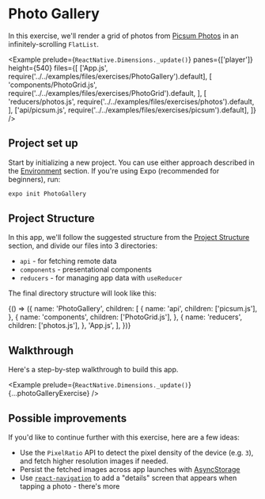 
# Photo Gallery

In this exercise, we'll render a grid of photos from [Picsum Photos](https://picsum.photos) in an infinitely-scrolling `FlatList`.

<Example
  prelude={`ReactNative.Dimensions._update()`}
  panes={['player']}
  height={540}
  files={[
    ['App.js', require('../../examples/files/exercises/PhotoGallery').default],
    [
      'components/PhotoGrid.js',
      require('../../examples/files/exercises/PhotoGrid').default,
    ],
    [
      'reducers/photos.js',
      require('../../examples/files/exercises/photos').default,
    ],
    ['api/picsum.js', require('../../examples/files/exercises/picsum').default],
  ]}
/>

## Project set up

Start by initializing a new project. You can use either approach described in the [Environment](/environment) section. If you're using Expo (recommended for beginners), run:

```bash
expo init PhotoGallery
```

## Project Structure

In this app, we'll follow the suggested structure from the [Project Structure](/app/project_structure) section, and divide our files into 3 directories:

- `api` - for fetching remote data
- `components` - presentational components
- `reducers` - for managing app data with `useReducer`

The final directory structure will look like this:

<FileTreeDiagram>
  {() => ({
    name: 'PhotoGallery',
    children: [
      {
        name: 'api',
        children: ['picsum.js'],
      },
      {
        name: 'components',
        children: ['PhotoGrid.js'],
      },
      {
        name: 'reducers',
        children: ['photos.js'],
      },
      'App.js',
    ],
  })}
</FileTreeDiagram>

## Walkthrough

Here's a step-by-step walkthrough to build this app.

<Example
  prelude={`ReactNative.Dimensions._update()`}
  {...photoGalleryExercise}
/>

## Possible improvements

If you'd like to continue further with this exercise, here are a few ideas:

- Use the `PixelRatio` API to detect the pixel density of the device (e.g. `3`), and fetch higher resolution images if needed.
- Persist the fetched images across app launches with [AsyncStorage](/app/persistence/asyncstorage)
- Use [`react-navigation`](/app/navigation/react_navigation) to add a "details" screen that appears when tapping a photo - there's more
